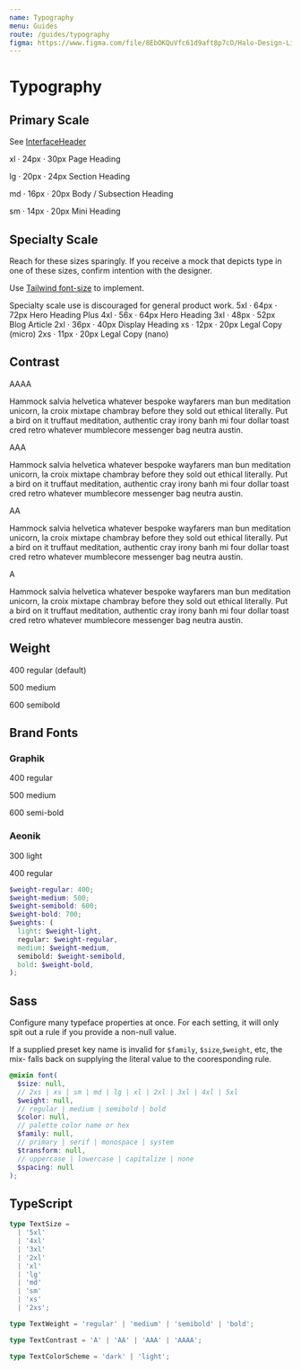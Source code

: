 ```yaml
---
name: Typography
menu: Guides
route: /guides/typography
figma: https://www.figma.com/file/8EbOKQuVfc61d9aft8p7cO/Halo-Design-Library?node-id=364%3A897
---
```



# Typography

## Primary Scale

See [InterfaceHeader](/core/interface-header)

<Playground>
  <span className="text-dark-a font-mono">xl &middot; 24px &middot; 30px</span>
  <Paragraph size="xl">
    Page Heading
  </Paragraph>

<span className="text-dark-a font-mono">lg &middot; 20px &middot; 24px</span>
<Paragraph size="lg">Section Heading</Paragraph>

<span className="text-dark-a font-mono">md &middot; 16px &middot; 20px</span>
<Paragraph size="md">Body / Subsection Heading</Paragraph>

  <span className="text-dark-a font-mono">sm &middot; 14px &middot; 20px</span>
  <Paragraph size="sm">
    Mini Heading
  </Paragraph>
</Playground>

## Specialty Scale

Reach for these sizes sparingly. If you receive a mock that depicts type in one of these sizes, confirm intention with the designer.

Use [Tailwind font-size](https://v2.tailwindcss.com/docs/font-size) to implement.

<Banner variant="warning">
  Specialty scale use is discouraged for general product work.
</Banner>

<Playground>
  <span className="text-dark-a font-mono">5xl &middot; 64px &middot; 72px</span>
  <Paragraph size="5xl">Hero Heading Plus</Paragraph>
  <span className="text-dark-a font-mono">4xl &middot; 56x &middot; 64px</span>
  <Paragraph size="4xl">Hero Heading</Paragraph>
  <span className="text-dark-a font-mono">3xl &middot; 48px &middot; 52px</span>
  <Paragraph size="3xl">Blog Article</Paragraph>
  <span className="text-dark-a font-mono">2xl &middot; 36px &middot; 40px</span>
  <Paragraph size="2xl">Display Heading</Paragraph>
  <span className="text-dark-a font-mono">xs &middot; 12px &middot; 20px</span>
  <Paragraph size="xs">Legal Copy (micro)</Paragraph>
  <span className="text-dark-a font-mono">2xs &middot; 11px &middot; 20px</span>
  <Paragraph size="2xs">Legal Copy (nano)</Paragraph>
</Playground>

## Contrast

<Playground>
  <div>
    <Paragraph contrast="AAAA">
      <p className="font-mono font-semibold">AAAA</p>
      Hammock salvia helvetica whatever bespoke wayfarers man bun meditation unicorn,
      la croix mixtape chambray before they sold out ethical literally. Put a bird
      on it truffaut meditation, authentic cray irony banh mi four dollar toast cred
      retro whatever mumblecore messenger bag neutra austin.
    </Paragraph>
    <Paragraph contrast="AAA">
      <p className="font-mono font-semibold">AAA</p>
      Hammock salvia helvetica whatever bespoke wayfarers man bun meditation unicorn,
      la croix mixtape chambray before they sold out ethical literally. Put a bird
      on it truffaut meditation, authentic cray irony banh mi four dollar toast cred
      retro whatever mumblecore messenger bag neutra austin.
    </Paragraph>
    <Paragraph contrast="AA">
      <p className="font-mono font-semibold">AA</p>
      Hammock salvia helvetica whatever bespoke wayfarers man bun meditation unicorn,
      la croix mixtape chambray before they sold out ethical literally. Put a bird
      on it truffaut meditation, authentic cray irony banh mi four dollar toast cred
      retro whatever mumblecore messenger bag neutra austin.
    </Paragraph>
    <Paragraph contrast="A">
      <p className="font-mono font-semibold">A</p>
      Hammock salvia helvetica whatever bespoke wayfarers man bun meditation unicorn,
      la croix mixtape chambray before they sold out ethical literally. Put a bird
      on it truffaut meditation, authentic cray irony banh mi four dollar toast cred
      retro whatever mumblecore messenger bag neutra austin.
    </Paragraph>
  </div>
</Playground>

## Weight

<Playground>
  <p>400 regular (default)</p>
  <p className="font-medium">500 medium</p>
  <p className="font-semibold">600 semibold</p>
</Playground>

## Brand Fonts

<Playground>
  <div className="flex space-x-8">
    <div>
      <h3>Graphik</h3>
      <p>400 regular</p>
      <p className="font-medium">500 medium</p>
      <p className="font-semibold">600 semi-bold</p>
    </div>
    <div className="font-aeonik">
      <h3>Aeonik</h3>
      <p className="font-light">300 light</p>
      <p>400 regular</p>
    </div>
  </div>
</Playground>

```scss
$weight-regular: 400;
$weight-medium: 500;
$weight-semibold: 600;
$weight-bold: 700;
$weights: (
  light: $weight-light,
  regular: $weight-regular,
  medium: $weight-medium,
  semibold: $weight-semibold,
  bold: $weight-bold,
);
```

## Sass

Configure many typeface properties at once. For each setting, it will only spit out a rule if you provide a non-null value.

If a supplied preset key name is invalid for `$family`, `$size`,`$weight`, etc,
the mix- falls back on supplying the literal value to
the cooresponding rule.

```scss
@mixin font(
  $size: null,
  // 2xs | xs | sm | md | lg | xl | 2xl | 3xl | 4xl | 5xl
  $weight: null,
  // regular | medium | semibold | bold
  $color: null,
  // palette color name or hex
  $family: null,
  // primary | serif | monospace | system
  $transform: null,
  // uppercase | lowercase | capitalize | none
  $spacing: null
);
```

## TypeScript

```ts
type TextSize =
  | '5xl'
  | '4xl'
  | '3xl'
  | '2xl'
  | 'xl'
  | 'lg'
  | 'md'
  | 'sm'
  | 'xs'
  | '2xs';

type TextWeight = 'regular' | 'medium' | 'semibold' | 'bold';

type TextContrast = 'A' | 'AA' | 'AAA' | 'AAAA';

type TextColorScheme = 'dark' | 'light';
```
